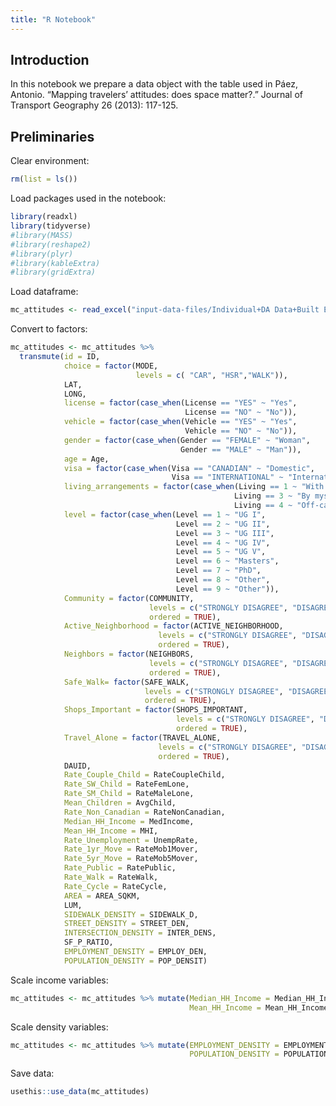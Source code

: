 ```yaml
---
title: "R Notebook"
---
```


## Introduction

In this notebook we prepare a data object with the table used in Páez, Antonio. "Mapping travelers’ attitudes: does space matter?." Journal of Transport Geography 26 (2013): 117-125.

## Preliminaries

Clear environment:
```r
rm(list = ls())
```

Load packages used in the notebook:
```r
library(readxl)
library(tidyverse)
#library(MASS)
#library(reshape2)
#library(plyr)
#library(kableExtra)
#library(gridExtra)
```

Load dataframe:
```r
mc_attitudes <- read_excel("input-data-files/Individual+DA Data+Built Environment.xls")
```

Convert to factors:
```r
mc_attitudes <- mc_attitudes %>%
  transmute(id = ID,
            choice = factor(MODE, 
                            levels = c( "CAR", "HSR","WALK")),
            LAT,
            LONG,
            license = factor(case_when(License == "YES" ~ "Yes",
                                       License == "NO" ~ "No")),
            vehicle = factor(case_when(Vehicle == "YES" ~ "Yes",
                                       Vehicle == "NO" ~ "No")),
            gender = factor(case_when(Gender == "FEMALE" ~ "Woman",
                                      Gender == "MALE" ~ "Man")),
            age = Age,
            visa = factor(case_when(Visa == "CANADIAN" ~ "Domestic",
                                    Visa == "INTERNATIONAL" ~ "International")),
            living_arrangements = factor(case_when(Living == 1 ~ "With family/relatives",
                                                  Living == 3 ~ "By myself",
                                                  Living == 4 ~ "Off-campus shared accommodations")),
            level = factor(case_when(Level == 1 ~ "UG I",
                                     Level == 2 ~ "UG II",
                                     Level == 3 ~ "UG III",
                                     Level == 4 ~ "UG IV",
                                     Level == 5 ~ "UG V",
                                     Level == 6 ~ "Masters",
                                     Level == 7 ~ "PhD",
                                     Level == 8 ~ "Other",
                                     Level == 9 ~ "Other")),
            Community = factor(COMMUNITY, 
                               levels = c("STRONGLY DISAGREE", "DISAGREE", "NEUTRAL", "AGREE", "STRONGLY AGREE"), 
                               ordered = TRUE),
            Active_Neighborhood = factor(ACTIVE_NEIGHBORHOOD, 
                                 levels = c("STRONGLY DISAGREE", "DISAGREE", "NEUTRAL", "AGREE", "STRONGLY AGREE"), 
                                 ordered = TRUE),
            Neighbors = factor(NEIGHBORS, 
                               levels = c("STRONGLY DISAGREE", "DISAGREE", "NEUTRAL", "AGREE", "STRONGLY AGREE"),
                               ordered = TRUE),
            Safe_Walk= factor(SAFE_WALK, 
                              levels = c("STRONGLY DISAGREE", "DISAGREE", "NEUTRAL", "AGREE", "STRONGLY AGREE"),
                              ordered = TRUE),
            Shops_Important = factor(SHOPS_IMPORTANT, 
                                     levels = c("STRONGLY DISAGREE", "DISAGREE", "NEUTRAL", "AGREE", "STRONGLY AGREE"), 
                                     ordered = TRUE),
            Travel_Alone = factor(TRAVEL_ALONE, 
                                 levels = c("STRONGLY DISAGREE", "DISAGREE", "NEUTRAL", "AGREE", "STRONGLY AGREE"), 
                                 ordered = TRUE),
            DAUID,
            Rate_Couple_Child = RateCoupleChild,
            Rate_SW_Child = RateFemLone,
            Rate_SM_Child = RateMaleLone,
            Mean_Children = AvgChild,
            Rate_Non_Canadian = RateNonCanadian,
            Median_HH_Income = MedIncome,
            Mean_HH_Income = MHI,
            Rate_Unemployment = UnempRate,
            Rate_1yr_Move = RateMob1Mover,
            Rate_5yr_Move = RateMob5Mover,
            Rate_Public = RatePublic,
            Rate_Walk = RateWalk,
            Rate_Cycle = RateCycle,
            AREA = AREA_SQKM,
            LUM,
            SIDEWALK_DENSITY = SIDEWALK_D,
            STREET_DENSITY = STREET_DEN,
            INTERSECTION_DENSITY = INTER_DENS,
            SF_P_RATIO,
            EMPLOYMENT_DENSITY = EMPLOY_DEN,
            POPULATION_DENSITY = POP_DENSIT) 
```

Scale income variables:
```r
mc_attitudes <- mc_attitudes %>% mutate(Median_HH_Income = Median_HH_Income/10000, 
                                        Mean_HH_Income = Mean_HH_Income/10000)
```

Scale density variables:
```r
mc_attitudes <- mc_attitudes %>% mutate(EMPLOYMENT_DENSITY = EMPLOYMENT_DENSITY/10000, 
                                        POPULATION_DENSITY = POPULATION_DENSITY/10000)
```

Save data:
```r
usethis::use_data(mc_attitudes)
```

